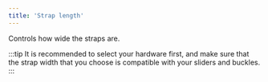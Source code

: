 ```yaml
---
title: 'Strap length'
---
```


Controls how wide the straps are.

:::tip
It is recommended to select your hardware first, and make sure that the strap
width that you choose is compatible with your sliders and buckles.
:::
